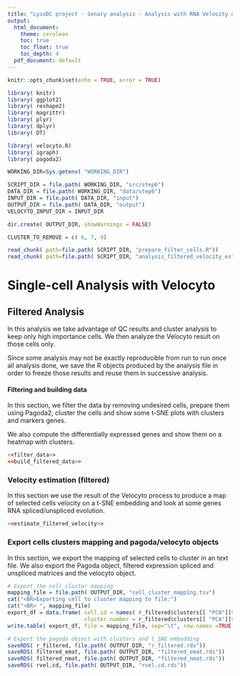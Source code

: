 ```yaml
---
title: "LysoDC project - Senary analysis - Analysis with RNA Velocity on filtered cells"
output:
  html_document: 
    theme: cerulean
    toc: true
    toc_float: true
    toc_depth: 4
  pdf_document: default
---
```


[//]: # "Global documentation on Velocyto can be found on:" 
[//]: # "http://velocyto.org/"
[//]: # "For R Analysis of Velocyto results : http://pklab.med.harvard.edu/velocyto/notebooks/R/DG1.nb.html"


```r
knitr::opts_chunk$set(echo = TRUE, error = TRUE)
```

[//]: # "Load the libraries"
```r
library( knitr)
library( ggplot2)
library( reshape2)
library( magrittr)
library( plyr)
library( dplyr)
library( DT)

library( velocyto.R)
library( igraph)
library( pagoda2)

WORKING_DIR=Sys.getenv( "WORKING_DIR")

SCRIPT_DIR = file.path( WORKING_DIR, "src/step6")
DATA_DIR = file.path( WORKING_DIR, "data/step6")
INPUT_DIR = file.path( DATA_DIR, "input")
OUTPUT_DIR = file.path( DATA_DIR, "output")
VELOCYTO_INPUT_DIR = INPUT_DIR

dir.create( OUTPUT_DIR, showWarnings = FALSE)

CLUSTER_TO_REMOVE = c( 6, 7, 9)
```

[//]: # "Load the various chunks in the various files"
```r
read_chunk( path=file.path( SCRIPT_DIR, "prepare_filter_cells.R"))
read_chunk( path=file.path( SCRIPT_DIR, "analysis_filtered_velocity_estimation.R"))
```

# Single-cell Analysis with Velocyto

## Filtered Analysis

In this analysis we take advantage of QC results and cluster analysis to keep
only high importance cells. We then analyze the Velocyto result on those cells
only.

Since some analysis may not be exactly reproducible from run to run once
all analysis done, we save the R objects produced by the analysis file in
order to freeze those results and reuse them in successive analysis.

#### Filtering and building data
In this section, we filter the data by removing undesired cells, prepare them using Pagoda2, 
cluster the cells and show some t-SNE plots with clusters and markers genes. 

We also compute the differentially expressed genes and show them on a heatmap with clusters.

```r
<<filter_data>>
<<build_filtered_data>>
```  

### Velocity estimation (filtered)

In this section we use the result of the Velocyto process to produce a map of
selected cells velocity on a t-SNE embedding and look at some genes RNA
spliced/unspliced evolution.

```r
<<estimate_filtered_velocity>>
```  

### Export cells clusters mapping and pagoda/velocyto objects

In this section, we export the mapping of selected cells to cluster in an text
file. We also export the Pagoda object, filtered expression spliced and
unspliced matrices and the velocyto object.

```r
# Export the cell cluster mapping
mapping_file = file.path( OUTPUT_DIR, "cell_cluster_mapping.tsv")
cat("<BR>Exporting cell to cluster mapping to file:")
cat("<BR> ", mapping_file)
export_df = data.frame( cell.id = names( r_filtered$clusters[[ "PCA"]]$multilevel),
                        cluster.number = r_filtered$clusters[[ "PCA"]]$multilevel)
write.table( export_df, file = mapping_file, sep="\t", row.names =TRUE, col.names = TRUE, quote=FALSE)

# Export the pagoda object with clusters and t_SNE embedding
saveRDS( r_filtered, file.path( OUTPUT_DIR, "r_filtered.rds"))
saveRDS( filtered_emat, file.path( OUTPUT_DIR, "filtered_emat.rds"))
saveRDS( filtered_nmat, file.path( OUTPUT_DIR, "filtered_nmat.rds"))
saveRDS( rvel.cd, file.path( OUTPUT_DIR, "rvel.cd.rds"))
```  

